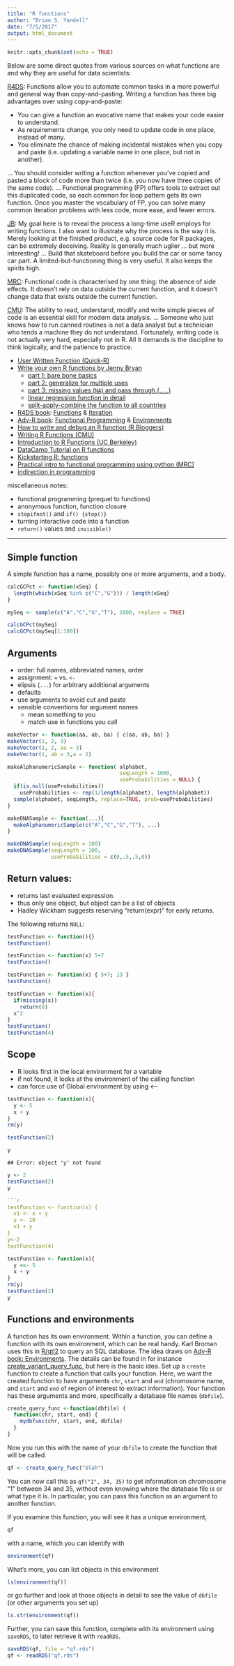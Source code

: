 ```yaml
---
title: "R functions"
author: "Brian S. Yandell"
date: "7/5/2017"
output: html_document
---
```


```r
knitr::opts_chunk$set(echo = TRUE)
```

Below are some direct quotes from various sources on what functions are and why they are useful for data scientists:

[R4DS](http://r4ds.had.co.nz/functions.html): Functions allow you to automate common tasks in a more powerful and general way than copy-and-pasting. Writing a function has three big advantages over using copy-and-paste:

* You can give a function an evocative name that makes your code easier to understand.
* As requirements change, you only need to update code in one place, instead of many.
* You eliminate the chance of making incidental mistakes when you copy and paste (i.e. updating a variable name in one place, but not in another).

... You should consider writing a function whenever you’ve copied and pasted a block of code more than twice (i.e. you now have three copies of the same code).
... Functional programming (FP) offers tools to extract out this duplicated code, so each common for loop pattern gets its own function. Once you master the vocabulary of FP, you can solve many common iteration problems with less code, more ease, and fewer errors.

[JB](http://stat545.com/cm102_writing-functions.html): My goal here is to reveal the process a long-time useR employs for writing functions. I also want to illustrate why the process is the way it is. Merely looking at the finished product, e.g. source code for R packages, can be extremely deceiving. Reality is generally much uglier … but more interesting! ... Build that skateboard before you build the car or some fancy car part. A limited-but-functioning thing is very useful. It also keeps the spirits high.

[MRC](https://maryrosecook.com/blog/post/a-practical-introduction-to-functional-programming): Functional code is characterised by one thing: the absence of side effects. It doesn’t rely on data outside the current function, and it doesn’t change data that exists outside the current function.

[CMU](http://www.stat.cmu.edu/~cshalizi/402/programming/writing-functions.pdf): The ability to read, understand, modify and write simple pieces of code is an essential skill for modern data analysis. ... Someone who just knows how to run canned routines is not a data analyst but a technician who tends a machine they do not understand. Fortunately, writing code is not actually very hard, especially not in R. All it demands is the discipline to think logically, and the patience to practice.

- [User Written Function (Quick-R)](https://www.statmethods.net/management/userfunctions.html)
- [Write your own R functions by Jenny Bryan](http://stat545.com/cm102_writing-functions.html)
    + [part 1: bare bone basics](http://stat545.com/block011_write-your-own-function-01.html)
    + [part 2: generalize for multiple uses](http://stat545.com/block011_write-your-own-function-02.html)
    + [part 3: missing values (`NA`) and pass through (`...`)](http://stat545.com/block011_write-your-own-function-03.html)
    + [linear regression function in detail](http://stat545.com/block012_function-regress-lifeexp-on-year.html)
    + [split-apply-combine the function to all countries](http://stat545.com/block013_plyr-ddply.html#recall-the-function-we-wrote-to-fit-a-linear-model)

- [R4DS book](http://r4ds.had.co.nz/): [Functions](http://r4ds.had.co.nz/functions.html) & [Iteration](http://r4ds.had.co.nz/iteration.html)
- [Adv-R book](http://adv-r.had.co.nz/): [Functional Programming](http://adv-r.had.co.nz/Functional-programming.html) & [Environments](http://adv-r.had.co.nz/Environments.html)
- [How to write and debug an R function (R Bloggers)](https://www.r-bloggers.com/how-to-write-and-debug-an-r-function/)
- [Writing R Functions (CMU)](http://www.stat.cmu.edu/~cshalizi/402/programming/writing-functions.pdf)
- [Introduction to R Functions (UC Berkeley)](https://www.stat.berkeley.edu/~statcur/Workshop2/Presentations/functions.pdf)
- [DataCamp Tutorial on R functions](https://www.datacamp.com/community/tutorials/functions-in-r-a-tutorial)
- [Kickstarting R: functions](https://cran.r-project.org/doc/contrib/Lemon-kickstart/kr_rfunc.html)
- [Practical intro to functional programming using python (MRC)](https://maryrosecook.com/blog/post/a-practical-introduction-to-functional-programming)
- [indirection in programming](https://en.wikipedia.org/wiki/Indirection)

miscellaneous notes:

- functional programming (prequel to functions)
- anonymous function, function closure
- `stopifnot()` and `if() {stop()}`
- turning interactive code into a function
- `return()` values and `invisible()`

* * * * * * *

## Simple function

A simple function has a name, possibly one or more arguments, and a body.

```r
calcGCPct <- function(xSeq) {
  length(which(xSeq %in% c("C","G"))) / length(xSeq)
}
```

```r
mySeq <- sample(c("A","C","G","T"), 1000, replace = TRUE)

calcGCPct(mySeq)
calcGCPct(mySeq[1:100])
```

## Arguments

- order: full names, abbreviated names, order
- assignment: `=` vs. `<-`
- elipsis (`...`) for arbitrary additional arguments
- defaults
- use arguments to avoid cut and paste
- sensible conventions for argument names
    + mean something to you
    + match use in functions you call

```r
makeVector <- function(aa, ab, ba) { c(aa, ab, ba) }
makeVector(1, 2, 3)
makeVector(1, 2, aa = 3)
makeVector(1, ab = 3,a = 2)

makeAlphanumericSample <- function( alphabet, 
                                    seqLength = 1000, 
                                    useProbabilities = NULL) {
  if(is.null(useProbabilities)) 
    useProbabilities <- rep(1/length(alphabet), length(alphabet))
  sample(alphabet, seqLength, replace=TRUE, prob=useProbabilities)
}

makeDNASample <- function(...){
  makeAlphanumericSample(c("A","C","G","T"), ...)
}

makeDNASample(seqLength = 100)
makeDNASample(seqLength = 100, 
              useProbabilities = c(0,.5,.5,0))
```

## Return values:

- returns last evaluated expression.
- thus only one object, but object can be a list of objects
- Hadley Wickham suggests reserving "return(expr)" for early returns.

The following returns `NULL`:

```r
testFunction <- function(){}
testFunction()
```

```r
testFunction <- function(x) 5+7
testFunction()
```

```r
testFunction <- function(x) { 5+7; 13 }
testFunction()
```

```r
testFunction <- function(x){
  if(missing(x)) 
    return(0)
  x^2
}
testFunction()
testFunction(4)
```

## Scope

- R looks first in the local environment for a variable
- if not found, it looks at the environment of the calling function
- can force use of Global environment by using <--

```r
testFunction <- function(x){ 
  y <- 5
  x + y 
}
rm(y)
```

```r
testFunction(2)
```

```r
y
```

```
## Error: object 'y' not found
```

```r
y <- 2
testFunction(2)
y

```r
testFunction <- function(x) {
  v1 <- x + y
  y <- 10
  v1 + y
}
y<-2
testFunction(4)
```

```r
testFunction <- function(x){
  y <<- 5
  x + y
}
rm(y)
testFunction(2)
y
```

## Functions and environments

A function has its own environment. Within a function, you can define a function with its own environment,
which can be real handy. Karl Broman uses this in [R/qtl2](http://kbroman.org/qtl2/assets/vignettes/user_guide.html#connecting_to_snp_and_gene_databases) to query an SQL database. The idea draws on [Adv-R book: Environments](http://adv-r.had.co.nz/Environments.html).
The details can be found in for instance [create_variant_query_func](https://github.com/rqtl/qtl2/blob/master/R/create_variant_query_func.R), but here is the basic idea. Set up a `create` function to create a function that calls your function. Here, we want the created function to have arguments `chr`, `start` and `end` (chromosome name, and `start` and `end` of region of interest to extract information). Your function has these arguments and more, specifically a database file names (`dbfile`).

```r
create_query_func <-function(dbfile) {
  function(chr, start, end) {
    mydbfunc(chr, start, end, dbfile)
  }
}
```

Now you run this with the name of your `dbfile` to create the function that will be called.

```r
qf <- create_query_func("blah")
```

You can now call this as `qf("1", 34, 35)` to get information on chromosome "1" between 34 and 35, without even knowing where the database file is or what type it is. In particular, you can pass this function as an argument to another function.

If you examine this function, you will see it has a unique environment,

```r
qf
```

with a name, which you can identify with

```r
environment(qf)
```

What's more, you can list objects in this environment

```r
ls(environment(qf))
```

or go further and look at those objects in detail to see the value of `dbfile` (or other arguments you set up)

```r
ls.str(environment(qf))
```

Further, you can save this function, complete with its environment using `saveRDS`, to later retrieve it with `readRDS`.

```r
saveRDS(qf, file = "qf.rds")
qf <- readRDS("qf.rds")
```


